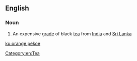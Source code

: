 ==English==

===Noun===
{{wikipedia}}
{{en-noun|~}}

# An expensive [[grade]] of black [[tea]] from [[India]] and [[Sri Lanka]]

[[Category:en:Tea]]

[[ku:orange pekoe]]